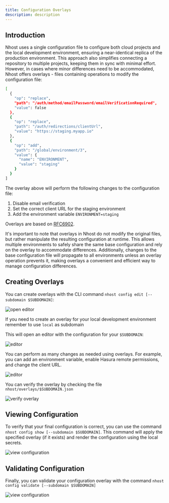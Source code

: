 ```yaml
---
title: Configuration Overlays
description: description
---
```


## Introduction

Nhost uses a single configuration file to configure both cloud projects and the local development environment, ensuring a near-identical replica of the production environment. This approach also simplifies connecting a repository to multiple projects, keeping them in sync with minimal effort. However, in cases where minor differences need to be accommodated, Nhost offers overlays - files containing operations to modify the configuration file:

```bash
[
  {
    "op": "replace",
    "path": "/auth/method/emailPassword/emailVerificationRequired",
    "value": false
  },
  {
    "op": "replace",
    "path": "/auth/redirections/clientUrl",
    "value": "https://staging.myapp.io"
  },
  {
    "op": "add",
    "path": "/global/environment/3",
    "value": {
      "name": "ENVIRONMENT",
      "value": "staging"
    }
  }
]
```

The overlay above will perform the following changes to the configuration file:

1. Disable email verification
2. Set the correct client URL for the staging environment
3. Add the environment variable `ENVIRONMENT=staging`

<Info>Overlays are based on [RFC6902](https://www.rfc-editor.org/rfc/rfc6902).</Info>

It's important to note that overlays in Nhost do not modify the original files, but rather manipulate the resulting configuration at runtime. This allows multiple environments to safely share the same base configuration and rely on the overlay to accommodate differences. Additionally, changes to the base configuration file will propagate to all environments unless an overlay operation prevents it, making overlays a convenient and efficient way to manage configuration differences.

## Creating Overlays

You can create overlays with the CLI command `nhost config edit [--subdomain $SUBDOMAIN]`:

![open editor](/images/guides/cli/1.png)

<Info>If you need to create an overlay for your local development environment remember to use `local` as subdomain</Info>

This will open an editor with the configuration for your `$SUBDOMAIN`:

![editor](/images/guides/cli/2.png)

You can perform as many changes as needed using overlays. For example, you can add an environment variable, enable Hasura remote permissions, and change the client URL.

![editor](/images/guides/cli/3.png)

You can verify the overlay by checking the file `nhost/overlays/$SUBDOMAIN.json`

![verify overlay](/images/guides/cli/4.png)

## Viewing Configuration

To verify that your final configuration is correct, you can use the command `nhost config show [--subdomain $SUBDOMAIN]`. This command will apply the specified overlay (if it exists) and render the configuration using the local secrets.

![view configuration](/images/guides/cli/5.png)

## Validating Configuration

Finally, you can validate your configuration overlay with the command `nhost config validate [--subdomain $SUBDOMAIN]`

![view configuration](/images/guides/cli/6.png)

